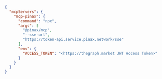 ```json
{
  "mcpServers": {
    "mcp-pinax": {
      "command": "npx",
      "args": [
        "@pinax/mcp",
        "--sse-url",
        "https://token-api.service.pinax.network/sse"
      ],
      "env": {
        "ACCESS_TOKEN": "<https://thegraph.market JWT Access Token>"
      }
    }
  }
}
```